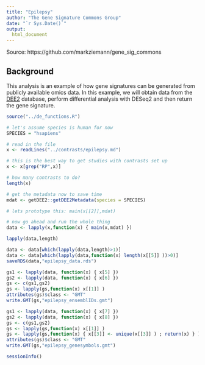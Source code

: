 ```yaml
---
title: "Epilepsy"
author: "The Gene Signature Commons Group"
date: "`r Sys.Date()`"
output:
  html_document
---
```

Source: https://github.com/markziemann/gene_sig_commons

## Background

This analysis is an example of how gene signatures can be generated from publicly available omics data.
In this example, we will obtain data from the [DEE2](http://dee2.io) database, perform differential analysis with DESeq2 and then return the gene signature. 

```r
source("../de_functions.R")
```


```r
# let's assume species is human for now
SPECIES = "hsapiens"

# read in the file
x <- readLines("../contrasts/epilepsy.md")

# this is the best way to get studies with contrasts set up
x <- x[grep("RP",x)]

# how many contrasts to do?
length(x)

# get the metadata now to save time
mdat <- getDEE2::getDEE2Metadata(species = SPECIES)

# lets prototype this: main(x[[2]],mdat)

# now go ahead and run the whole thing
data <- lapply(x,function(x) { main(x,mdat) })

lapply(data,length)

data <- data[which(lapply(data,length)>1)]
data <- data[which(lapply(data,function(x) length(x[[5]] ))>0)]
saveRDS(data,"epilepsy_data.rds")

gs1 <- lapply(data, function(x) { x[5] })
gs2 <- lapply(data, function(x) { x[6] })
gs <- c(gs1,gs2)
gs <- lapply(gs,function(x) x[[1]] )
attributes(gs)$class <- "GMT"
write.GMT(gs,"epilepsy_ensemblIDs.gmt")

gs1 <- lapply(data, function(x) { x[7] })
gs2 <- lapply(data, function(x) { x[8] })
gs <- c(gs1,gs2)
gs <- lapply(gs,function(x) x[[1]] )
gs <- lapply(gs,function(x) { x[[3]] <- unique(x[[3]] ) ; return(x) } )
attributes(gs)$class <- "GMT"
write.GMT(gs,"epilepsy_genesymbols.gmt")

```


```r
sessionInfo()
```
